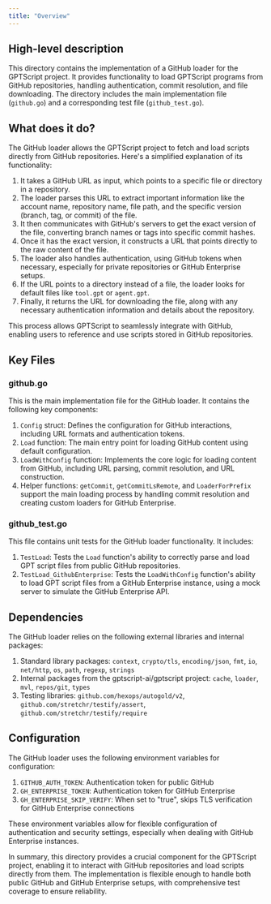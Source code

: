 ```yaml
---
title: "Overview"
---
```


## High-level description
This directory contains the implementation of a GitHub loader for the GPTScript project. It provides functionality to load GPTScript programs from GitHub repositories, handling authentication, commit resolution, and file downloading. The directory includes the main implementation file (`github.go`) and a corresponding test file (`github_test.go`).

## What does it do?
The GitHub loader allows the GPTScript project to fetch and load scripts directly from GitHub repositories. Here's a simplified explanation of its functionality:

1. It takes a GitHub URL as input, which points to a specific file or directory in a repository.
2. The loader parses this URL to extract important information like the account name, repository name, file path, and the specific version (branch, tag, or commit) of the file.
3. It then communicates with GitHub's servers to get the exact version of the file, converting branch names or tags into specific commit hashes.
4. Once it has the exact version, it constructs a URL that points directly to the raw content of the file.
5. The loader also handles authentication, using GitHub tokens when necessary, especially for private repositories or GitHub Enterprise setups.
6. If the URL points to a directory instead of a file, the loader looks for default files like `tool.gpt` or `agent.gpt`.
7. Finally, it returns the URL for downloading the file, along with any necessary authentication information and details about the repository.

This process allows GPTScript to seamlessly integrate with GitHub, enabling users to reference and use scripts stored in GitHub repositories.

## Key Files

### github.go
This is the main implementation file for the GitHub loader. It contains the following key components:

1. `Config` struct: Defines the configuration for GitHub interactions, including URL formats and authentication tokens.
2. `Load` function: The main entry point for loading GitHub content using default configuration.
3. `LoadWithConfig` function: Implements the core logic for loading content from GitHub, including URL parsing, commit resolution, and URL construction.
4. Helper functions: `getCommit`, `getCommitLsRemote`, and `LoaderForPrefix` support the main loading process by handling commit resolution and creating custom loaders for GitHub Enterprise.

### github_test.go
This file contains unit tests for the GitHub loader functionality. It includes:

1. `TestLoad`: Tests the `Load` function's ability to correctly parse and load GPT script files from public GitHub repositories.
2. `TestLoad_GithubEnterprise`: Tests the `LoadWithConfig` function's ability to load GPT script files from a GitHub Enterprise instance, using a mock server to simulate the GitHub Enterprise API.

## Dependencies
The GitHub loader relies on the following external libraries and internal packages:

1. Standard library packages: `context`, `crypto/tls`, `encoding/json`, `fmt`, `io`, `net/http`, `os`, `path`, `regexp`, `strings`
2. Internal packages from the gptscript-ai/gptscript project: `cache`, `loader`, `mvl`, `repos/git`, `types`
3. Testing libraries: `github.com/hexops/autogold/v2`, `github.com/stretchr/testify/assert`, `github.com/stretchr/testify/require`

## Configuration
The GitHub loader uses the following environment variables for configuration:

1. `GITHUB_AUTH_TOKEN`: Authentication token for public GitHub
2. `GH_ENTERPRISE_TOKEN`: Authentication token for GitHub Enterprise
3. `GH_ENTERPRISE_SKIP_VERIFY`: When set to "true", skips TLS verification for GitHub Enterprise connections

These environment variables allow for flexible configuration of authentication and security settings, especially when dealing with GitHub Enterprise instances.

In summary, this directory provides a crucial component for the GPTScript project, enabling it to interact with GitHub repositories and load scripts directly from them. The implementation is flexible enough to handle both public GitHub and GitHub Enterprise setups, with comprehensive test coverage to ensure reliability.